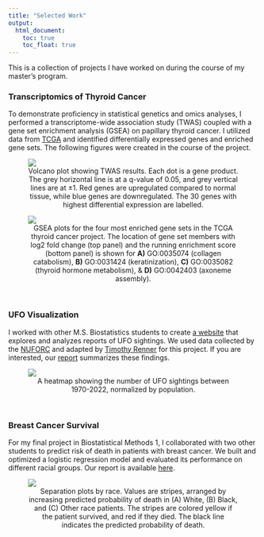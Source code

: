 ```yaml
---
title: "Selected Work"
output: 
  html_document:
    toc: true
    toc_float: true
---
```

This is a collection of projects I have worked on during the course of my master's program.

### Transcriptomics of Thyroid Cancer

To demonstrate proficiency in statistical genetics and omics analyses, I performed a transcriptome-wide association study (TWAS) coupled with a gene set enrichment analysis (GSEA) on papillary thyroid cancer. I utilized data from [TCGA](https://www.cancer.gov/ccg/research/genome-sequencing/tcga) and identified differentially expressed genes and enriched gene sets. The following figures were created in the course of the project.

<figure>
<img src="images/volcano_plot.png" class="center">
<figcaption align="center">Volcano plot showing TWAS results. Each dot is a gene product. The grey horizontal line is at a q-value of 0.05, and grey vertical lines are at &plusmn;1. Red genes are upregulated compared to normal tissue, while blue genes are downregulated. The 30 genes with highest differential expression are labelled.</figcaption>
</figure>

<figure>
<img src="images/gsea_fig.png" class="center">
<figcaption align="center">GSEA plots for the four most enriched gene sets in the TCGA thyroid cancer project. The location of gene set members with log2 fold change (top panel) and the running enrichment score (bottom panel) is shown for <b>A)</b> GO&#58;0035074 (collagen catabolism), <b>B)</b> GO&#58;0031424 (keratinization), <b>C)</b> GO&#58;0035082 (thyroid hormone metabolism), &amp; <b>D)</b> GO&#58;0042403 (axoneme assembly).</figcaption>
</figure>

<br/>

### UFO Visualization
I worked with other M.S. Biostatistics students to create [a website](https://nishalingam.github.io/p8105_final-project/index.html) that explores and analyzes reports of UFO sightings. We used data collected by the [NUFORC](https://nuforc.org/) and adapted by [Timothy Renner](https://data.world/timothyrenner) for this project. If you are interested, our [report](https://nishalingam.github.io/p8105_final-project/report.html) summarizes these findings.

<figure>
<img src="images/ufo_heatmap.jpg" class="center">
<figcaption align="center">A heatmap showing the number of UFO sightings between 1970-2022, normalized by population.</figcaption>
</figure>

<br/>

### Breast Cancer Survival

For my final project in Biostatistical Methods 1, I collaborated with two other students to predict risk of death in patients with breast cancer. We built and optimized a logistic regression model and evaluated its performance on different racial groups. Our report is available [here](files/p8130_written_report.pdf).

<figure>
<img src="images/sep_plot_race.png" class="center">
<figcaption align="center"> Separation plots by race. Values are stripes, arranged by increasing predicted probability of death in (A) White, (B) Black, and (C) Other race patients. The stripes are colored yellow if the patient survived, and red if they died. The black line indicates the predicted probability of death.</figcaption>
</figure>
